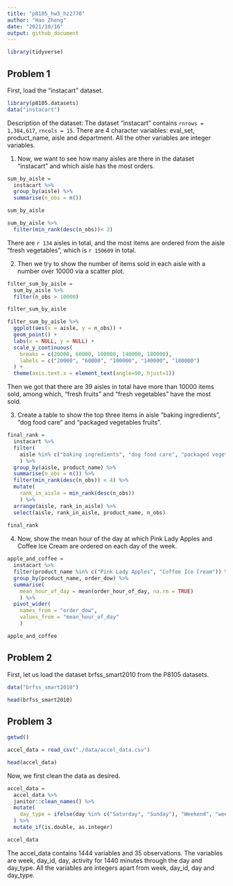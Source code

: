 ```yaml
---
title: "p8105_hw3_hz2770"
author: "Hao Zheng"
date: "2021/10/16"
output: github_document
---
```

```r
library(tidyverse)
```


## Problem 1

First, load the "instacart" dataset.
```r
library(p8105.datasets)
data("instacart")
```


Description of the dataset: The dataset "instacart" contains `rnrows = 1,384,617`, `rncols = 15`. There are 4 character variables: eval_set, product_name, aisle and department. All the other variables are integer variables.


1. Now, we want to see how many aisles are there in the dataset "instacart" and which aisle has the most orders.

```r
sum_by_aisle = 
  instacart %>% 
  group_by(aisle) %>% 
  summarise(n_obs = n())

sum_by_aisle

sum_by_aisle %>% 
  filter(min_rank(desc(n_obs))< 2)
```

There are `r 134` aisles in total, and the most items are ordered from the aisle "fresh vegetables", which is `r 150609` in total.



2. Then we try to show the number of items sold in each aisle with a number over 10000 via a scatter plot.
```r
filter_sum_by_aisle = 
  sum_by_aisle %>% 
  filter(n_obs > 10000)

filter_sum_by_aisle

filter_sum_by_aisle %>%
  ggplot(aes(x = aisle, y = n_obs)) +
  geom_point() +
  labs(x = NULL, y = NULL) +
  scale_y_continuous(
    breaks = c(20000, 60000, 100000, 140000, 180000),
    labels = c("20000", "60000", "100000", "140000", "180000")
  ) +
  theme(axis.text.x = element_text(angle=90, hjust=1))
```

Then we got that there are 39 aisles in total have more than 10000 items sold, among which, "fresh fruits" and "fresh vegetables" have the most sold.



3. Create a table to show the top three items in aisle "baking ingredients", "dog food care" and "packaged vegetables fruits".
```r
final_rank =
  instacart %>%
  filter(
    aisle %in% c("baking ingredients", "dog food care", "packaged vegetables fruits")
    ) %>% 
  group_by(aisle, product_name) %>% 
  summarise(n_obs = n()) %>% 
  filter(min_rank(desc(n_obs)) < 4) %>% 
  mutate(
    rank_in_aisle = min_rank(desc(n_obs))
    ) %>% 
  arrange(aisle, rank_in_aisle) %>% 
  select(aisle, rank_in_aisle, product_name, n_obs)
  
final_rank
```



4. Now, show the mean hour of the day at which Pink Lady Apples and Coffee Ice Cream are ordered on each day of the week.

```r
apple_and_coffee = 
  instacart %>%
  filter(product_name %in% c("Pink Lady Apples", "Coffee Ice Cream")) %>% 
  group_by(product_name, order_dow) %>%  
  summarise(
    mean_hour_of_day = mean(order_hour_of_day, na.rm = TRUE)
    ) %>% 
  pivot_wider( 
    names_from = "order_dow", 
    values_from = "mean_hour_of_day"
    ) 

apple_and_coffee
```



## Problem 2

First, let us load the dataset brfss_smart2010 from the P8105 datasets.
```r
data("brfss_smart2010")

head(brfss_smart2010)
```

<!-- First, do some data cleaning. -->
<!-- ```{r} -->
<!-- brfss_smart2010 = -->
<!--   janitor::clean_names(brfss_smart2010) %>% -->
<!--   filter(topic == "Overall Health", -->
<!--          response %in% c("Excellent", "Very good", "Good", "Fair", "Poor")) %>% -->
<!--   mutate( -->
<!--     as.factor(response, levels = (display_oreder)) -->
<!--     ) -->

<!-- head(brfss_smart2010) -->
<!-- ``` -->

<!-- 1. Find the states that were observed at 7 or more locations in 2002. -->
<!-- ```{r} -->
<!-- df = -->
<!-- brfss_smart2010 %>% -->
<!--   filter(year == 2002) %>% -->
<!--   group_by(locationabbr) %>% -->
<!--   filter(count(distinct(locationdesc)) >= 7) -->

<!-- df -->
<!-- ``` -->


## Problem 3

```r
getwd()

accel_data = read_csv("./data/accel_data.csv")

head(accel_data)
```

Now, we first clean the data as desired.
```r
accel_data =
  accel_data %>% 
  janitor::clean_names() %>% 
  mutate(
    day_type = ifelse(day %in% c("Saturday", "Sunday"), "Weekend", "weekday")
  ) %>% 
  mutate_if(is.double, as.integer)

accel_data

```
The accel_data contains 1444 variables and 35 observations. The variables are week, day_id, day, activity for 1440 minutes through the day and day_type. All the variables are integers apart from week, day_id, day and day_type.

```r

```

